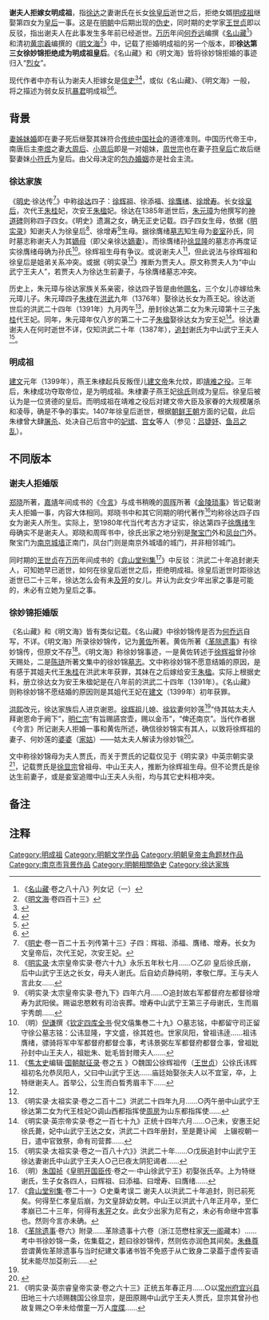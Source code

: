 '''谢夫人拒嫁女明成祖'''，指[[徐达|徐达]]之妻谢氏在长女[[仁孝文皇后|徐皇后]]逝世之后，拒绝女婿[[明成祖|明成祖]]继娶第四女为[[皇后|皇后]]一事。这是在[[明朝|明朝]]中后期出现的[[伪史|伪史]]，同时期的史学家[[王世贞|王世贞]]即以反驳，指出谢夫人在此事发生多年前已经逝世。[[万历|万历]]年间[[何乔远|何乔远]]编撰《[[名山藏|名山藏]]<ref>《[[名山藏|名山藏]]·卷之八十八》列女记（一）</ref>》和清初[[黄宗羲|黄宗羲]]编撰的《[[明文海|明文海]]<ref>《[[明文海|明文海]]·卷四百十三》</ref>》中，记载了拒婚明成祖的另一个版本，即'''徐达第三女徐妙锦拒绝成为明成祖皇后'''。《名山藏》和《明文海》皆将徐妙锦拒婚的事迹归入“[[烈女|烈女]]”。

现代作者中亦有认为谢夫人拒嫁女是[[信史|信史]]<ref>{{Cite web|title=明成祖欲娶妻妹未果 放“狠话”禁其嫁他人（图）|url=http://gb.cri.cn/9223/2006/11/21/1266@1312730.htm|accessdate=2016-09-09|author=作者：梁言，编辑：邹勇|date=2006-11-21|publisher=国际在线，来源:北京青年报|archive-date=2016-09-22|archive-url=https://web.archive.org/web/20160922221027/http://gb.cri.cn/9223/2006/11/21/1266@1312730.htm|dead-url=no}}</ref><ref>{{Cite web|title=揭秘：明成祖朱棣强娶小姨子的企图为何会落空日|url=http://news.ifeng.com/history/zhongguogudaishi/detail_2011_08/25/8670151_0.shtml|accessdate=2016-09-09|author=马渭源|date=2011-08-25|work=大明帝国之朱棣卷|publisher=凤凰网|archive-date=2013-12-09|archive-url=https://web.archive.org/web/20131209055133/http://news.ifeng.com/history/zhongguogudaishi/detail_2011_08/25/8670151_0.shtml|dead-url=no}}</ref>，或似《名山藏》、《明文海》一般，将之描述为弱女反抗[[暴君|暴君]]明成祖<ref>{{Cite web|title=揭秘：徐妙锦为什么宁可做尼姑也不肯嫁朱棣？|url=http://j.news.163.com/docs/32/2015121517/BAT5PHF99001PHFA.html|accessdate=2016-09-09|date=2015-12-15|publisher=网易，来源: 趣历史|archiveurl=https://archive.today/20160911014906/http://j.news.163.com/docs/32/2015121517/BAT5PHF99001PHFA.html|archivedate=2016-09-11|dead-url=yes}}</ref><ref>{{Cite web|title=拒绝皇帝求爱的明朝第一美女|url=http://history.voc.com.cn/article/201602/201602191510197536.html|accessdate=2016-09-09|author=作者：夏浩然，责编：刘迅|date=2016-02-19|publisher=华声在线，来源：新浪历史}}{{dead link|date=2018年4月|bot=InternetArchiveBot|fix-attempted=yes}}</ref>。

== 背景 ==
[[妻姊妹婚|妻姊妹婚]]即在妻子死后继娶其妹符合[[传统中国社会|传统中国社会]]的道德准则。中国历代帝王中，南唐后主[[李煜|李煜]]之妻[[大周后|大周后]]、[[小周后|小周后]]即是一对姐妹，[[周世宗|周世宗]]也在妻子[[宣懿皇后_(後周)|符皇后]]亡故后继娶妻妹[[周太后_(後周世宗)|小符氏]]为皇后。由父母决定的[[包办婚姻|包办婚姻]]亦是社会主流。

=== 徐达家族 ===
《[[明史|明史]]·徐达传<ref>《[[明史|明史]]·卷一百二十五·列传第十三》子四：辉祖、添福、膺绪、增寿。长女为文皇帝后，次代王妃，次安王妃。</ref>》中称[[徐达|徐达]]四子：[[徐辉祖|徐辉祖]]、徐添福、[[徐膺绪|徐膺绪]]、[[徐增寿|徐增寿]]。长女[[仁孝文皇后|徐皇后]]，次代王[[朱桂|朱桂]]妃，次安王[[朱楹|朱楹]]妃。徐达在1385年逝世后，[[朱元璋|朱元璋]]为他撰写的[[神道碑|神道碑]]则称四子四女。《明史》遗漏之女，确无正史记载。四子四女生母，依据《[[明实录|明实录]]》知谢夫人为徐皇后<ref>《[[明实录|明实录]]·太宗皇帝实录·卷六十九》永乐五年秋七月......○乙卯 皇后徐氏崩，后中山武宁王达之长女，母夫人谢氏。后自幼贞静纯明，孝敬仁厚。王与夫人言此女......</ref>、徐增寿<ref>《明实录·太宗皇帝实录·卷九下》四年六月......○追封故右军都督府左都督徐增寿为武阳侯。赐谥忠愍敕有司治丧葬。增寿中山武宁王第三子母谢氏，生而眉宇秀朗......</ref>生母。据徐膺绪[[墓志|墓志]]知生母为[[妾室|妾室]]孙氏，同时墓志称谢夫人为其[[嫡母|嫡母]]（即父亲徐达[[嫡妻|嫡妻]]）。而徐膺绪孙[[徐显隆|徐显隆]]的墓志亦再度证实徐膺绪母确为孙氏<ref>（明）[[倪谦|倪谦]]撰《[[钦定四库全书|钦定四库全书]]·倪文僖集巻二十九》○墓志铭，中都留守司正留守徐公墓志铭：公讳显隆，字文盛，徐其姓也。世家凤阳，曾祖讳逹......祖讳膺绪，骠骑将军中军都督府都督佥事，考讳景弼左军都督府都督佥事，曾祖妣孙封中山王夫人，祖妣朱、妣毛皆封赠夫人......</ref>。徐辉祖生母有争议。或说谢夫人<ref>《[[焦竑|焦太史]]编辑·[[国朝献征录|国朝献征录]]·卷之五 》○魏国公徐辉祖传（[[王世贞|王世贞]]）公徐氏讳辉祖初名允恭凤阳人，父曰中山武宁王达......庙廷始娶张夫人以不宜室，卒，上特继谢夫人。首举公，公生而白晳秀眉丰下......</ref>，但此说法与徐辉祖和徐皇后是姐弟关系冲突。或据《明实录<ref name="msl1"/>》推断为贾夫人。原文称贾夫人为“中山武宁王夫人”，若贾夫人为徐达生前妻子，与徐膺绪墓志冲突。

历史上，朱元璋与徐达家族关系亲密，徐达四子皆是由他[[赐名|赐名]]，三个女儿亦嫁给朱元璋儿子。朱元璋四子[[明成祖|朱棣]]在[[洪武|洪武]]九年（1376年）娶徐达长女为燕王妃。徐达逝世后的洪武二十四年（1391年）九月丙午<ref>《明实录·太祖实录·卷之二百十二》洪武二十四年九月......○丙午册中山武宁王徐达第二女为代王桂妃○调山西都指挥使[[周房|周房]]为山东都指挥使......</ref>，册封徐达第二女为朱元璋第十三子[[朱桂|朱桂]]代王妃。同年，朱元璋年仅八岁的第二十二子[[朱楹|朱楹]]娶徐达女为安王妃<ref>《明实录·英宗帝实录·卷之一百七十九》正统十四年六月......○己未，安惠王妃徐氏薨，妃中山武宁王达之女，洪武二十四年册封，至是薨讣闻　上辍视朝一日，遣中官致祭，命有司营葬......</ref>。徐达妻谢夫人在何时逝世不详，仅知洪武二十年（1387年），[[追封|追封]]谢氏为中山武宁王夫人<ref name="mslj186">《明实录·太祖实录·卷之一百八十六》》洪武二十年......○戊辰追封中山武宁王徐达妻谢氏中山武宁王夫人○己巳夜太阴犯谒者......</ref>。

=== 明成祖 ===
[[建文|建文]]元年（1399年），燕王朱棣起兵反叛侄儿[[建文帝|建文帝]]朱允炆，即[[靖难之役|靖难之役]]。三年后，朱棣成功夺取帝位，是为明成祖。朱棣妻子燕王妃[[仁孝文皇后|徐氏]]则成为皇后。徐皇后被认为是一位贤德的皇后。而明成祖在靖难之役后对建文帝大臣及家眷的大规模屠杀和凌辱，确是不争的事实。1407年徐皇后逝世，根据[[朝鲜王朝|朝鲜王朝]]方面的记载，此后朱棣曾大肆[[屠杀|屠杀]]、处决自己后宫中的[[妃嫔|妃嫔]]、[[宫女|宫女]]等人（参见：[[吕婕妤|吕婕妤]]、[[鱼吕之乱|鱼吕之乱]]）。

== 不同版本 ==
=== 谢夫人拒婚版 ===
[[鄭曉|郑晓]]所著，[[嘉靖|嘉靖]]年间成书的《[[今言|今言]]》与成书稍晚的[[周晖|周晖]]所著《[[金陵琐事|金陵琐事]]》皆记载谢夫人拒婚一事，内容大体相同。郑晓书中和其它同期的明代著作<ref>（明）[[朱國楨|朱国祯]]《[[皇明开国臣传|皇明开国臣传]]·卷之一·中山徐武宁王》初娶张氏卒。上为特继谢氏，生子女各四人，曰辉祖、曰添福、曰增寿、曰膺绪......</ref>均称徐达四子四女为谢夫人所生。实际上，至1980年代当代考古方才证实，徐达第四子[[徐膺绪|徐膺绪]]生母确实不是谢夫人。郑晓和周晖书中，徐氏出家之地分别是[[聚宝门|聚宝门]]外和[[凤台门|凤台门]]外。聚宝门为[[南京城墙|南京城墙]]正南门，凤台门则是南京外城墙的城门，并非相邻城门。

同时期的[[王世贞|王世贞]]在[[万历|万历]]年间成书的《[[弇山堂别集|弇山堂别集]]<ref>《[[弇山堂别集|弇山堂别集]]·卷二十一》○史乗考误二 谢夫人以洪武二十年追封，则已前死矣。何得至仁孝皇后崩，为文皇辞幼女聘。中山王以洪武十八年正月卒，至仁孝崩已二十三年，何得有[[未笄|未笄]]之女。此女少出家为尼有之，未必有命继中宫事也。然则今言亦未确。</ref>》中反驳：洪武二十年追封谢夫人，可知她早已逝世，如何在徐皇后逝世之后，拒绝明成祖。徐皇后逝世时距徐达逝世已二十三年，徐达怎么会有未[[及笄|及笄]]的女儿。并认为此女少年出家之事是可能的，未必有立她为皇后之事。

{{cquote|中山王初夫人张氏，继夫人谢氏。王出师归，孝陵谕王曰：「卿夫人好鞭挞人至死，此不足佐卿，朕为卿择一佳妇。」谢夫人是也。谢夫人生四子、四女。女长即仁孝皇后，次代王、安王妃，又次未聘。永乐丁亥，仁孝皇后崩，长陵谕谢夫人：「朕欲得夫人季女，继中宫。」夫人曰：「妾女不堪上配圣躬。」长陵曰：「夫人女不归朕，更择何等婿耶？」季女竟不敢受人聘，从佛氏为[[比丘尼|尼]]于南京聚宝门外，所谓王姑庵者是也。嘉靖中，[[霍韬|霍文敏公]]为礼书，毁之。|《[[今言|今言]]·卷之二》一百七十五|[[鄭曉|郑晓]]|bgcolor=#d9ffff}}


{{cquote|中山王继夫人谢氏，生四女。长即仁孝皇后，次代王安王妃。又次未聘。永乐丁亥仁孝皇后崩，长陵谕谢夫人：“朕欲得夫人季女，继中宫。”夫人曰：“妾女不堪上配圣躬。”长陵曰：“夫人女不归朕，更择何等婿耶？”季女竟不敢受人聘，从佛氏为尼，凤台门外有王姑庵是也。庵后有一种奇竹，最堪为杖。|《[[金陵琐事|金陵琐事]]·卷一》○更择何等婿|[[周晖|周晖]]|bgcolor=#d9ffff}}

=== 徐妙锦拒婚版 ===
《名山藏》和《明文海》皆有类似记载。《名山藏》中徐妙锦传是否为[[何乔远|何乔远]]自写，不详。《明文海》所录徐妙锦传，记为[[黄佐|黄佐]]所著。黄佐所著《[[革除遗事|革除遗事]]》有徐妙锦传，但原文不存<ref>《[[革除遗事|革除遗事]]·卷六》附录......革除遗事十六卷（浙江范懋柱家[[天一阁|天一阁]]藏本）......考中书徐妙锦一条，佐集载之，题曰徐妙锦传，然则佐亦润色其间矣。[[朱彝尊|朱彝尊]]尝谓黄佐革除遗事与当时纪建文事诸书皆不免惑于从亡致身二录葢于虚传妄语犹未能尽加芟削云......</ref>。《明文海》称徐妙锦事迹，一是黄佐转述于[[徐辉祖|徐辉祖]]曾孙徐天赐处，二是[[陈琏|陈琏]]所著文集中的徐妙锦[[墓志|墓志]]。文中称徐妙锦不愿意结婚的原因，是有感于其姐夫代王[[朱桂|朱桂]]在洪武末年获罪{{noteTag|1=[[靖难之役|靖难之役]]后，年号[[建文|建文]]不被承认，以[[洪武|洪武]]替代。实际是建文元年（1399年），代王朱桂因罪废为庶人。}}，其妹在之后嫁给安王[[朱楹|朱楹]]。实际上根据史料，册立徐达女为安王朱楹妃是在八年前的洪武二十四年（1391年）。《名山藏》则称徐妙锦不愿结婚的原因则是其姐代王妃在[[建文|建文]]（1399年）初年获罪。

[[洪熙|洪熙]]改元，徐达家族后人进京谢恩。[[徐辉祖|徐辉祖]]儿媳、[[徐欽_(魏國公)|徐钦]]妻何妙莲{{noteTag|1=何妙莲墓志全文：魏国公夫人何氏圹志......夫人讳妙莲，姓何氏......明年为洪熙改元，夫人侍其姑太夫人拜谢恩命于阙下。有旨赐讌宫壶，赐以金币，仍命其子显宗袭其父爵，俾还南京。正统元年正月，显宗朝京师，命留宿卫......}}<ref name="nfww1"/>“侍其姑太夫人拜谢恩命于阙下”，[[明仁宗|明仁宗]]“有旨赐讌宫壶，赐以金币”，“俾还南京”。当代作者据《今言》所记谢夫人拒婚一事和黄佐所述，确信徐妙锦实有其人，以致将徐辉祖的妻子、何妙莲的[[婆婆|婆婆]]（[[家姑|家姑]]）——姑太夫人解读为徐妙锦<ref name="nfww1">{{cite journal|author=邵磊（江苏南京市博物馆）|date=2013|title=《明中山王徐达家族成员墓志考略》二、第三任魏国公徐钦墓志与夫人何妙莲墓志|journal=南方文物|issue=2013年第4期|publisher=江西省文物考古研究所|location=江西省南昌市|issn=1004-6275|id=CN 36-1170/K|page=181–186}}</ref>。

文中称徐妙锦母为夫人贾氏，而关于贾氏的记载仅见于《明实录》中英宗朝实录<ref name="msl1">《明实录·英宗睿皇帝实录·卷之六十三》正统五年春正月......○以[[常州府|常州府]][[宜兴县|宜兴县]]田地三十六顷赐魏国公徐显宗，是田原赐中山武宁王夫人贾氏，显宗其曾孙也故复赐之○辛未给僧童一万人[[度牒|度牒]]......</ref>，记载贾氏是[[徐显宗|徐显宗]]曾祖母、中山王夫人，推断为徐辉祖生母。但不论贾氏是徐达生前妻子，或是妾室追赠中山王夫人头衔，均与其它史料相冲突。
{{cquote|○徐妙锦 

徐妙锦者中山王达之女，中山诸女长为仁孝皇后，次为代王妃，季为安王妃，至尊重矣。妙锦在姊妹中，顾独不愿嫁。葢有感代王妃[[建文|建文]]中被逮云。仁孝皇后崩，此时妙锦年二十八。成祖闻其贤欲聘而立之，妙锦不应。内使女官络绎至第，宣谕上意。女官直抵妙锦榻下，妙锦拥被呻吟，徐指其面示之，曰吾面有花而天而帝则不如是。女官仰首，目帝视曰，尊貌明莹如玉，何所有花。妙锦谬指曰班班矣。女官出，遂削发为尼。文庙亦竟不立后也。洪熙初，养发如旧。[[誠孝昭皇后|仁宗张皇后]]自其为东宫妃时，则巳闻妙锦事，叹服之。宣德初，皇后为皇太后，语驿而致之礼，视如公主之礼。及廷见，叙戚里亲谊甚欢。妙锦自称徐达第三女，肃拜柔嘉，进退恭重。诸宫中私相语，曰此薄皇后而不为者也。皇太后礼而厚赐之，护遇之昌都{{noteTag|1=昌都，是否是南都或留都之误，无考。}}旧第。
|[[何乔远|何乔远]]编撰《名山藏·卷之八十八》列女记（一）||bgcolor=#d9ffff}}


{{cquote|
徐妙锦【黄佐】

徐氏妙锦者，先世凤阳人。父中山武宁王达，开国元勲，母夫人贾氏。妙锦夙承姆训性复端静，虽生长王公家，然执礼柔嘉且寡言笑。长姊适燕王，后正位中宫，是为仁孝文皇后。次姊代王妃，洪武末诸藩不靖，代王被逮。妙锦乃爇香告天，矢不适人，斋戒洁清若事佛，然实无佛可事，自是亲藩来求婚皆谢絶之。有妹及笄，亦归安王为王妃。矣家人或劝之，妙锦坚志如故。仁孝文皇后崩时，妙锦年已二十有八。文庙闻妙锦贤且美，欲聘为皇后。命内使暨六尚[[女官|女官]]往谕，防妙锦称病辞匿不出。家人复来劝之，曰此朝命也，可终避耶。女官随即直抵病榻，妙锦拥被呻吟。内使遥列房栊外，与女官皆叩首请。不得已，乃徐徐引起，自以手指面，曰吾所以不嫁者，岂有他哉，正以貌陋且有麻痕非妇容也。女官皆罗跪仰视良久，乃进言曰，尊貌明莹如玉，安得有麻，特谦辞尔。妙锦即谬指数处，曰此皆斑斑作防，岂非麻乎。女官即出内使亦随去复命。妙锦即削髪为尼，旦夕望虚空礼佛，未尝一日懈。文庙闻之竟虚中宫，不复册立。洪熙改元，妙锦乃养髪返初服。宣徳初，上[[誠孝昭皇后|仁宗皇后张氏]]尊号为皇太后。皇太后自为东妃{{noteTag|1=“东妃”可能是“[[东宫妃|东宫妃]]”脱字。}}时，闻禁中往事，歆羡其节行高洁，每叹以为古今罕有，至是始下教令达于宣宗，欲一见之。于是遣宦官将命至留都{{noteTag|1=明“留都”即[[应天府_(明朝)|南京应天府]]。}}，召妙锦赴北京，叙戚里恩谊。[[勅|勅]][[有司|有司]]，具舟楫饮膳礼视公主，且遣内使防行及至即延入宫中。相见即自称徐达第三女，肃拜谦谨雅裕。皇太后以下皆尊敬之。每晨入晚出或出不待晚，凡数日，进退恭重，不失跬步。宫娥见之，莫不悚然私相语，曰此辞皇后不为者也。特赐金帛服用诸物，优养其老，复遣内使防送还留都旧第。正统庚申正月卒，年六十有一，祔塟[[紫金山|钟山]]先茔之次。予闻其志操于勲卫徐天赐甚详，惜不能尽忆也。复得墓志陈琏集中，畧其始终，然与闻诸天赐者相合。天赐乃妙锦长兄魏国公徐辉祖曾孙云。

[[太史氏|太史氏]]曰，书称二女厘降，礼云天子一娶九女。使妙锦在当时继长姊，正位中宫亦礼。当然也顾乃逊避若将凂焉，亦甚高洁矣哉。世称光武不能屈[[严子陵|子陵]]，子陵亦呼帝文叔视若韦布，皇甫士安犹疵其面，君耀节不入高士传，乌乎。世之丈夫子汲汲求仕，低首屈膝，惟恐不荣以禄，故遗子陵以高然此，犹以君臣言也。若中宫则与帝敌体，并主天下，大与委质事君者异，妙锦乃竟坚厥贞守，文皇帝亦竟不之强，皆盛徳事也，呜呼难哉。
|[[黄宗羲|黄宗羲]]编撰《[[明文海|明文海]]·卷四百十三》|[[黄佐|黄佐]]|bgcolor=#d9ffff}}

== 备注 ==
{{noteFoot}}

== 注释 ==
{{Reflist|2}}

[[Category:明成祖|Category:明成祖]]
[[Category:明朝文学作品|Category:明朝文学作品]]
[[Category:明朝皇帝主角题材作品|Category:明朝皇帝主角题材作品]]
[[Category:南京市背景作品|Category:南京市背景作品]]
[[Category:明朝相關偽史|Category:明朝相關偽史]]
[[Category:徐达家族|Category:徐达家族]]
